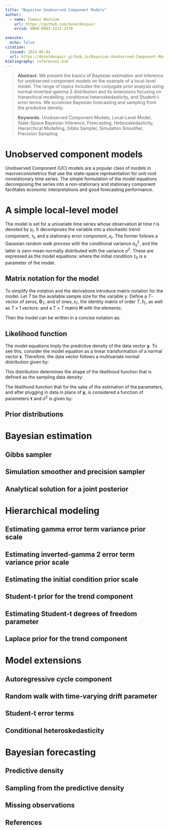 ```yaml
---
title: "Bayesian Unobserved Component Models"
author:
  - name: Tomasz Woźniak
    url: https://github.com/donotdespair
    orcid: 0000-0003-2212-2378

execute:
  echo: false
citation: 
  issued: 2024-05-01
  url: https://donotdespair.github.io/Bayesian-Unobserved-Component-Models/
bibliography: references.bib
---
```


> **Abstract.** We present the basics of Bayesian estimation and inference for unobserved component models on the example of a local-level model. 
> The range of topics includes the conjugate prior analysis using normal-inverted-gamma 2 distribution and its extensions focusing on hierarchical modelling, conditional heteroskedasticity, and Student-t error terms. 
> We scrutinise Bayesian forecasting and sampling from the predictive density.
>
> **Keywords.** Unobserved Component Models, Local-Level Model, State-Space Bayesian Inference, Forecasting, Heteroskedasticity, Hierarchical Modelling, Gibbs Sampler, Simulation Smoother, Precision Sampling

# Unobserved component models

Unobserved Component (UC) models are a popular class of models in macroeconometrics that use the state-space representation for unit-root nonstationary time series. 
The simple formulation of the model equations decomposing the series into a non-stationary and stationary component facilitates economic interpretations and good forecasting performance.

# A simple local-level model

The model is set for a univariate time series whose observation at time
$t$ is denoted by $y_t$. 
It decomposes the variable into a stochastic trend component, $\tau_t$, and a stationary error component, $\epsilon_t$. 
The former follows a Gaussian random walk process with the conditional variance $\sigma_\eta^2$, and the latter is zero-mean normally distributed with the variance $\sigma^2$.
These are expressed as the model equations:
\begin{align}
y_t &= \tau_t + \epsilon_t,\\
\tau_t &= \tau_{t-1} + \eta_t,\\
\epsilon_t &\sim\mathcal{N}\left(0, \sigma^2\right),\\
\eta_t &\sim\mathcal{N}\left(0, \sigma_\eta^2\right),
\end{align}
where the initial condition $\tau_0$ is a parameter of the model.

## Matrix notation for the model

To simplify the notation and the derivations introduce matrix notation for the model. Let $T$ be the available sample size for the variable $y$. 
Define a $T$-vector of zeros, $\mathbf{0}_T$, and of ones, $\boldsymbol\imath_T$, the identity matrix of order $T$, $\mathbf{I}_T$, as well as $T\times1$ vectors:
\begin{align}
\mathbf{y} = \begin{bmatrix} y_1\\ \vdots\\ y_T \end{bmatrix},\quad
\boldsymbol\tau = \begin{bmatrix} \tau_1\\ \vdots\\ \tau_T \end{bmatrix},\quad
\boldsymbol\epsilon = \begin{bmatrix} \epsilon_1\\ \vdots\\ \epsilon_T \end{bmatrix},\quad
\boldsymbol\eta = \begin{bmatrix} \eta_1\\ \vdots\\ \eta_T \end{bmatrix},\qquad
\mathbf{i} = \begin{bmatrix} 1\\0\\ \vdots\\ 0 \end{bmatrix},
\end{align}
and a $T\times T$ matrix $\mathbf{H}$ with the elements:
\begin{align}
\mathbf{H} = \begin{bmatrix}
1 & 0 & \cdots & 0 & 0\\
-1 & 1 & \cdots & 0 & 0\\
0 & -1 & \cdots & 0 & 0\\
\vdots & \vdots & \ddots & \vdots & \vdots\\
0 & 0 & \cdots & 1 & 0\\
0 & 0 & \cdots & -1 & 1
\end{bmatrix}.
\end{align}

Then the model can be written in a concise notation as:
\begin{align}
\mathbf{y} &= \mathbf{\tau} + \boldsymbol\epsilon,\\
\mathbf{H}\boldsymbol\tau &= \mathbf{i} \tau_0 + \boldsymbol\eta,\\
\boldsymbol\epsilon &\sim\mathcal{N}\left(\mathbf{0}_T, \sigma^2\mathbf{I}_T\right),\\
\boldsymbol\eta &\sim\mathcal{N}\left(\mathbf{0}_T, \sigma_\eta^2\mathbf{I}_T\right).
\end{align}

## Likelihood function

The model equations imply the predictive density of the data vector
$\mathbf{y}$. To see this, consider the model equation as a linear
transformation of a normal vector $\boldsymbol\epsilon$. Therefore, the data vector follows a multivariate normal distribution given by:
\begin{align}
\mathbf{y}\mid \boldsymbol\tau, \sigma^2 &\sim\mathcal{N}_T\left(\boldsymbol\tau, \sigma^2\mathbf{I}_T\right).
\end{align}

This distribution determines the shape of the likelihood function that
is defined as the sampling data density: 
\begin{align}
L(\boldsymbol\tau,\sigma^2|\mathbf{y})\equiv p\left(\mathbf{y}\mid\boldsymbol\tau, \sigma^2 \right).
\end{align}

The likelihood function that for the sake of the estimation of the parameters, and after plugging in data in place of $\mathbf{y}$, is considered a function of parameters $\boldsymbol\tau$ and $\sigma^2$ is given by: 
\begin{align}
L(\boldsymbol\tau,\sigma^2|\mathbf{y}) = 
(2\pi)^{-\frac{T}{2}}\left(\sigma^2\right)^{-\frac{T}{2}}\exp\left\{-\frac{1}{2}\frac{1}{\sigma^2}(\mathbf{y} - \boldsymbol\tau)'(\mathbf{y} - \boldsymbol\tau)\right\}.
\end{align}

## Prior distributions

# Bayesian estimation

## Gibbs sampler

## Simulation smoother and precision sampler

## Analytical solution for a joint posterior

# Hierarchical modeling

## Estimating gamma error term variance prior scale

## Estimating inverted-gamma 2 error term variance prior scale

## Estimating the initial condition prior scale

## Student-t prior for the trend component

## Estimating Student-t degrees of freedom parameter

## Laplace prior for the trend component

# Model extensions

## Autoregressive cycle component

## Random walk with  time-varying drift parameter

## Student-t error terms

## Conditional heteroskedasticity

# Bayesian forecasting

## Predictive density

## Sampling from the predictive density

## Missing observations


## References {.unnumbered}
